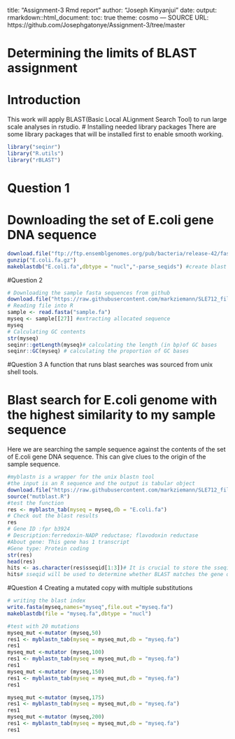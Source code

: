 title: "Assignment-3 Rmd report"
author: "Joseph Kinyanjui"
date:
output:
    rmarkdown::html_document:
        toc: true
theme: cosmo
---
SOURCE URL: https://github.com/Josephgatonye/Assignment-3/tree/master

# **Determining the limits of BLAST assignment**
# Introduction
This work will apply BLAST(Basic Local ALignment Search Tool) to run large scale analyses in rstudio. 
# Installing needed library packages
There are some library packages that will be installed first to enable smooth working.
```r
library("seqinr")
library("R.utils")
library("rBLAST")
```
# Question 1
# Downloading the set of E.coli gene DNA sequence 
```r
download.file("ftp://ftp.ensemblgenomes.org/pub/bacteria/release-42/fasta/bacteria_0_collection/escherichia_coli_str_k_12_substr_mg1655/cds/Escherichia_coli_str_k_12_substr_mg1655.ASM584v2.cds.all.fa.gz",destfile = "E.coli.fa.gz")
gunzip("E.coli.fa.gz")
makeblastdb("E.coli.fa",dbtype = "nucl","-parse_seqids") #create blast and gives the numbers of sequences present in the E.coli set
```
#Question 2
```r
# Downloading the sample fasta sequences from github 
download.file("https://raw.githubusercontent.com/markziemann/SLE712_files/master/bioinfo_asst3_part2_files/sample.fa",destfile = "sample.fa")
# Reading file into R
sample <- read.fasta("sample.fa")
myseq <- sample[[27]] #extracting allocated sequence 
myseq
# Calculating GC contents
str(myseq)
seqinr::getLength(myseq)# calculating the length (in bp)of GC bases
seqinr::GC(myseq) # calculating the proportion of GC bases
```
#Question 3
A function that runs blast searches was sourced from unix shell tools.

# Blast search for E.coli genome with the highest similarity to my sample sequence
Here we are searching the sample sequence against the contents of the set of E.coli gene DNA sequence.
This can give clues to the origin of the sample sequence.  
```r
#myblastn is a wrapper for the unix blastn tool
#the input is an R sequence and the output is tabular object
download.file("https://raw.githubusercontent.com/markziemann/SLE712_files/master/bioinfo_asst3_part2_files/mutblast_functions.R",destfile = "mutblast.R")
source("mutblast.R")
#test the function
res <- myblastn_tab(myseq = myseq,db = "E.coli.fa")
# Check out the blast results
res
# Gene ID :fpr b3924
# Description:ferredoxin-NADP reductase; flavodoxin reductase
#About gene: This gene has 1 transcript
#Gene type: Protein coding
str(res)
head(res)
hits <- as.character(res$sseqid[1:3])# It is crucial to store the sseqid
hits# sseqid will be used to determine whether BLAST matches the gene of origin
```
#Question 4
Creating a mutated copy with multiple substitutions
```r
# writing the blast index
write.fasta(myseq,names="myseq",file.out ="myseq.fa")
makeblastdb(file = "myseq.fa",dbtype = "nucl")

#test with 20 mutations
myseq_mut <-mutator (myseq,50)
res1 <- myblastn_tab(myseq = myseq_mut,db = "myseq.fa")
res1
myseq_mut <-mutator (myseq,100)
res1 <- myblastn_tab(myseq = myseq_mut,db = "myseq.fa")
res1
myseq_mut <-mutator (myseq,150)
res1 <- myblastn_tab(myseq = myseq_mut,db = "myseq.fa")
res1

myseq_mut <-mutator (myseq,175)
res1 <- myblastn_tab(myseq = myseq_mut,db = "myseq.fa")
res1
myseq_mut <-mutator (myseq,200)
res1 <- myblastn_tab(myseq = myseq_mut,db = "myseq.fa")
res1
```




